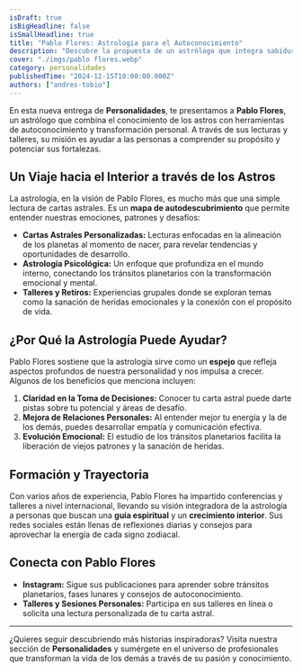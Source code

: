 ```yaml
---
isDraft: true
isBigHeadline: false
isSmallHeadline: true
title: "Pablo Flores: Astrología para el Autoconocimiento"
description: "Descubre la propuesta de un astrólogo que integra sabiduría cósmica y desarrollo personal para guiar a quienes buscan crecimiento interior."
cover: "./imgs/pablo flores.webp"
category: personalidades
publishedTime: "2024-12-15T10:00:00.000Z"
authors: ["andres-tobio"]
---
```


En esta nueva entrega de **Personalidades**, te presentamos a **Pablo Flores**, un astrólogo que combina el conocimiento de los astros con herramientas de autoconocimiento y transformación personal. A través de sus lecturas y talleres, su misión es ayudar a las personas a comprender su propósito y potenciar sus fortalezas.

## Un Viaje hacia el Interior a través de los Astros

La astrología, en la visión de Pablo Flores, es mucho más que una simple lectura de cartas astrales. Es un **mapa de autodescubrimiento** que permite entender nuestras emociones, patrones y desafíos:

- **Cartas Astrales Personalizadas:** Lecturas enfocadas en la alineación de los planetas al momento de nacer, para revelar tendencias y oportunidades de desarrollo.
- **Astrología Psicológica:** Un enfoque que profundiza en el mundo interno, conectando los tránsitos planetarios con la transformación emocional y mental.
- **Talleres y Retiros:** Experiencias grupales donde se exploran temas como la sanación de heridas emocionales y la conexión con el propósito de vida.

## ¿Por Qué la Astrología Puede Ayudar?

Pablo Flores sostiene que la astrología sirve como un **espejo** que refleja aspectos profundos de nuestra personalidad y nos impulsa a crecer. Algunos de los beneficios que menciona incluyen:

1. **Claridad en la Toma de Decisiones:** Conocer tu carta astral puede darte pistas sobre tu potencial y áreas de desafío.
2. **Mejora de Relaciones Personales:** Al entender mejor tu energía y la de los demás, puedes desarrollar empatía y comunicación efectiva.
3. **Evolución Emocional:** El estudio de los tránsitos planetarios facilita la liberación de viejos patrones y la sanación de heridas.

## Formación y Trayectoria

Con varios años de experiencia, Pablo Flores ha impartido conferencias y talleres a nivel internacional, llevando su visión integradora de la astrología a personas que buscan una **guía espiritual** y un **crecimiento interior**. Sus redes sociales están llenas de reflexiones diarias y consejos para aprovechar la energía de cada signo zodiacal.

## Conecta con Pablo Flores

- **Instagram:** Sigue sus publicaciones para aprender sobre tránsitos planetarios, fases lunares y consejos de autoconocimiento.
- **Talleres y Sesiones Personales:** Participa en sus talleres en línea o solicita una lectura personalizada de tu carta astral.

---

¿Quieres seguir descubriendo más historias inspiradoras? Visita nuestra sección de **Personalidades** y sumérgete en el universo de profesionales que transforman la vida de los demás a través de su pasión y conocimiento.
